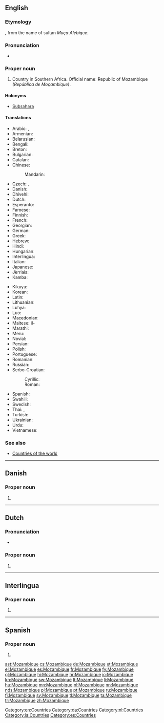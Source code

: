 ==English==
{{wikipedia}}

===Etymology===
{{borrowing|pt|Moçambique|lang=en}}, from the name of sultan ''Muça Alebique''.

===Pronunciation===
* {{IPA|/ˌmoʊ.zæmˈbiːk/|lang=en}}

===Proper noun===
{{en-proper noun}}

# Country in Southern Africa. Official name: Republic of Mozambique ''(República de Moçambique)''.

====Holonyms====
*[[Subsahara]]

====Translations====
{{trans-top|country in Southern Africa}}
* Arabic: {{t|ar|موزامبيق|m|tr=muzambiiq}}, {{t|ar|موزمبيق|m|tr=muzambiiq}}
* Armenian: {{t|hy|Մոզամբիկ|tr=Mozambik}}
* Belarusian: {{t|be|Мазамбік|m|tr=Mazambík}}
* Bengali: {{t|bn|মোজাম্বিক|tr=mojambik}}
* Breton: {{t|br|Mozambik}}
* Bulgarian: {{t|bg|Мозамбик|m|tr=Mozambík|sc=Cyrl}}
* Catalan: {{t+|ca|Moçambic}}
* Chinese:
*: Mandarin: {{t+|cmn|莫桑比克|tr=Mòsāngbǐkè|sc=Hani}}
* Czech: {{t|cs|Mozambik|m}}, {{t+|cs|Mosambik|m}}
* Danish: {{t|da|Mozambique}}
* Dhivehi: {{t|dv|މުސިންބީ|tr=Musimbi}}
* Dutch: {{t+|nl|Mozambique}}
* Esperanto: {{t|eo|Mozambiko}}
* Faroese: {{t|fo|Mosambik|n}}
* Finnish: {{t+|fi|Mosambik}}
* French: {{t+|fr|Mozambique|m}}
* Georgian: {{t|ka|მოზამბიკი|tr=mozambikʼi|sc=Geor}}
* German: {{t+|de|Mosambik}}
* Greek: {{t+|el|Μοζαμβίκη|f|tr=Mozamvíki}}
* Hebrew: {{t|he|מוזמביק}}
* Hindi: {{t|hi|मोज़ाम्बिक|tr=mozāmbik}}
* Hungarian: {{t+|hu|Mozambik}}
* Interlingua: {{t|ia|Mozambique}}
* Italian: {{t|it|Mozambico|m}}
* Japanese: {{t+|ja|モザンビーク|tr=Mozanbīku}}
* Jèrriais: {{t|roa-jer|Mozambique|m}}
* Kamba: {{t|kam|Msumbiji}}
{{trans-mid}}
* Kikuyu: {{t|ki|Msumbiji}}
* Korean: {{t+|ko|모잠비크|tr=Mojambikeu|sc=Hang}}
* Latin: {{t|la|Mozambicum}}
* Lithuanian: {{t+|lt|Mozambikas}}
* Luhya: {{t|luy|Msumbiji}}
* Luo: {{t|luo|Msumbiji}}
* Macedonian: {{t+|mk|Мозамбик|m|tr=Mózambik}}
* Maltese: il-{{t|mt|Możambik}}
* Marathi: {{t|mr|मोजाम्बिक|m|tr=mozāmbik|sc=Deva}}
* Meru: {{t|mer|Msumbiji}}
* Novial: {{t|nov|Mozambik}}
* Persian: {{t|fa|موزامبیک|tr=Muzâmbik}}
* Polish: {{t+|pl|Mozambik}}
* Portuguese: {{t+|pt|Moçambique}}
* Romanian: {{t|ro|Mozambic|n}}
* Russian: {{t+|ru|Мозамбик|m|tr=Mozambík}}
* Serbo-Croatian:
*: Cyrillic: {{t|sh|Мозамбик|m}}
*: Roman: {{t|sh|Mozambik|m}}
* Spanish: {{t+|es|Mozambique}}
* Swahili: {{t+|sw|Msumbiji}}
* Swedish: {{t+|sv|Moçambique}}
* Thai: {{t|th|ประเทศโมซัมบิก|tr=bprà-tâyt moh-sam-bìk}}, {{t+|th|โมซัมบิก|tr=moh-sam-bìk}}
* Turkish: {{t+|tr|Mozambik}}
* Ukrainian: {{t+|uk|Мозамбік|m|tr=Mozambík}}
* Urdu: {{t|ur|موزمبیق}}
* Vietnamese: {{t|vi|Mozambique}}
{{trans-bottom}}

===See also===
* [[Appendix:Countries of the world|Countries of the world]]

[[Category:en:Countries]]

----

==Danish==

===Proper noun===
{{head|da|proper noun}}

# {{l|en|Mozambique}}

[[Category:da:Countries]]

----

==Dutch==

===Pronunciation===
* {{audio|Nl-Mozambique.ogg|Audio|lang=nl}}

===Proper noun===
{{nl-proper noun}}

# {{l|en|Mozambique}}

[[Category:nl:Countries]]

----

==Interlingua==

===Proper noun===
{{head|ia|proper noun}}

# {{l|en|Mozambique}}

[[Category:ia:Countries]]

----

==Spanish==
{{wikipedia|lang=es}}

===Proper noun===
{{es-proper noun}}

# {{l|en|Mozambique}}

[[Category:es:Countries]]

[[ast:Mozambique]]
[[cs:Mozambique]]
[[de:Mozambique]]
[[et:Mozambique]]
[[el:Mozambique]]
[[es:Mozambique]]
[[fr:Mozambique]]
[[fy:Mozambique]]
[[gl:Mozambique]]
[[hi:Mozambique]]
[[hr:Mozambique]]
[[io:Mozambique]]
[[kn:Mozambique]]
[[sw:Mozambique]]
[[lt:Mozambique]]
[[li:Mozambique]]
[[hu:Mozambique]]
[[mn:Mozambique]]
[[nl:Mozambique]]
[[nn:Mozambique]]
[[nds:Mozambique]]
[[pl:Mozambique]]
[[pt:Mozambique]]
[[ru:Mozambique]]
[[fi:Mozambique]]
[[sv:Mozambique]]
[[tl:Mozambique]]
[[ta:Mozambique]]
[[tr:Mozambique]]
[[zh:Mozambique]]